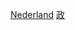 {{Catnav|頁面分類|地理|国家|欧洲国家|荷兰}}
{{Catnav|頁面分類|地理|国家|按國家分類|各國政治}}
{{Catnav|頁面分類|各種主題的頁面分類|按國家分類|各國政治}}
{{Catnav|頁面分類|人类社会|政治|各國政治}}
{{Commons category|Politics of the Netherlands}}
{{catmore}}

[[Category:欧洲各国政治|Nederland]]
[[Category:荷兰|政]]